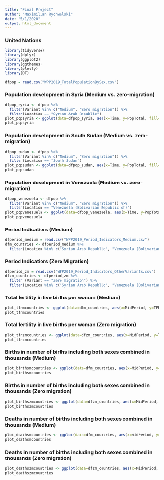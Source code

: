 ```yaml
---
title: "Final Project"
author: "Maximilian Rychwalski"
date: "5/1/2020"
output: html_document
---
```


### United Nations

```r
library(tidyverse)
library(dplyr)
library(ggplot2)
library(ggthemes)
library(plotly)
library(DT)
```

```r
dfpop = read.csv("WPP2019_TotalPopulationBySex.csv")
```

### Population development in Syria (Medium vs. zero-migration)
```r
dfpop_syria <- dfpop %>%
  filter(Variant %in% c("Medium", "Zero migration")) %>%
  filter(Location == "Syrian Arab Republic")
plot_popsyria <- ggplot(data=dfpop_syria, aes(x=Time, y=PopTotal, fill=Variant, color=Variant)) + geom_line()
plot_popsyria
```

### Population development in South Sudan (Medium vs. zero-migration)
```r
dfpop_sudan <- dfpop %>%
  filter(Variant %in% c("Medium", "Zero migration")) %>%
  filter(Location == "South Sudan")
plot_popsudan <- ggplot(data=dfpop_sudan, aes(x=Time, y=PopTotal, fill=Variant, color=Variant)) + geom_line()
plot_popsudan
```

### Population development in Venezuela (Medium vs. zero-migration)
```r
dfpop_venezuela <- dfpop %>%
  filter(Variant %in% c("Medium", "Zero migration")) %>%
  filter(Location == "Venezuela (Bolivarian Republic of)")
plot_popvenezuela <- ggplot(data=dfpop_venezuela, aes(x=Time, y=PopTotal, fill=Variant, color=Variant)) + geom_line()
plot_popvenezuela
```


### Period Indicatiors (Medium)
```r
dfperiod_medium = read.csv("WPP2019_Period_Indicators_Medium.csv")
dfm_countries <- dfperiod_medium %>%
  filter(Location %in% c("Syrian Arab Republic", "Venezuela (Bolivarian Republic of)", "South Sudan"))
```

### Period Indicatiors (Zero Migration)
```r
dfperiod_zm = read.csv("WPP2019_Period_Indicators_OtherVariants.csv")
dfzm_countries <- dfperiod_zm %>%
  filter (Variant == "Zero migration") %>%
  filter(Location %in% c("Syrian Arab Republic", "Venezuela (Bolivarian Republic of)", "South Sudan"))
```

### Total fertility in live births per woman (Medium)
```r
plot_tfrmcountries <- ggplot(data=dfm_countries, aes(x=MidPeriod, y=TFR, fill=Location, color=Location)) + geom_line()
plot_tfrmcountries
```

### Total fertility in live births per woman (Zero migration)
```r
plot_tfrzmcountries <- ggplot(data=dfzm_countries, aes(x=MidPeriod, y=TFR, fill=Location, color=Location)) + geom_line()
plot_tfrzmcountries
```

### Births in number of births including both sexes combined in thousands (Medium)
```r
plot_birthsmcountries <- ggplot(data=dfm_countries, aes(x=MidPeriod, y=Births, fill=Location, color=Location)) + geom_line()
plot_birthsmcountries
```

### Births in number of births including both sexes combined in thousands (Zero migration)
```r
plot_birthszmcountries <- ggplot(data=dfzm_countries, aes(x=MidPeriod, y=Births, fill=Location, color=Location)) + geom_line()
plot_birthszmcountries
```

### Deaths in number of births including both sexes combined in thousands (Medium)
```r
plot_deathsmcountries <- ggplot(data=dfm_countries, aes(x=MidPeriod, y=Deaths, fill=Location, color=Location)) + geom_line()
plot_deathsmcountries
```

### Deaths in number of births including both sexes combined in thousands (Zero migration)
```r
plot_deathszmcountries <- ggplot(data=dfzm_countries, aes(x=MidPeriod, y=Deaths, fill=Location, color=Location)) + geom_line()
plot_deathszmcountries
```
